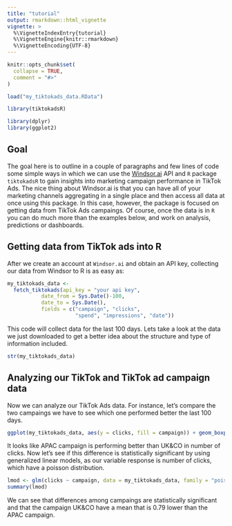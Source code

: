---
title: "tutorial"
output: rmarkdown::html_vignette
vignette: >
  %\VignetteIndexEntry{tutorial}
  %\VignetteEngine{knitr::rmarkdown}
  %\VignetteEncoding{UTF-8}
---

```{r, include = FALSE}
knitr::opts_chunk$set(
  collapse = TRUE,
  comment = "#>"
)

load("my_tiktokads_data.RData")
```

```{r setup}
library(tiktokadsR)

library(dplyr)
library(ggplot2)
```


## Goal

The goal here is to outline in a couple of paragraphs and few lines of code some simple ways in which we can use the [Windsor.ai](https://windsor.ai/) API and `R` package `tiktokadsR` to gain insights into marketing campaign performance in TikTok Ads. The nice thing about Windsor.ai is that you can have all of your marketing channels aggregating in a single place and then access all data at once using this package. In this case, however, the package is focused on getting data from TikTok Ads campaings. Of course, once the data is in `R` you can do much more than the examples below, and work on analysis, predictions or dashboards.

## Getting data from TikTok ads into R

After we create an account at  `Windsor.ai`  and obtain an API key, collecting our data from Windsor to R is as easy as:


```{r, eval = FALSE}

my_tiktokads_data <-
  fetch_tiktokads(api_key = "your api key",
           date_from = Sys.Date()-100,
           date_to = Sys.Date(),
           fields = c("campaign", "clicks",
                      "spend", "impressions", "date")) 
```

This code will collect data for the last 100 days. Lets take a look at the data we just downloaded to get a better idea about the structure and type of information included. 

```{r}
str(my_tiktokads_data)
```

## Analyzing our TikTok  and TikTok ad campaign data 

Now we can analyze our TikTok Ads data. For instance, let's compare the two campaings we have to see which one performed better the last 100 days. 

```{r}
ggplot(my_tiktokads_data, aes(y = clicks, fill = campaign)) + geom_boxplot()
```

It looks like APAC campaign is performing better than  UK&CO in number of clicks. Now let's see if this difference is statistically significant by using generalized linear models, as our variable response is number of clicks, which have a poisson distribution.

```{r}
lmod <- glm(clicks ~ campaign, data = my_tiktokads_data, family = "poisson")
summary(lmod)
```

We can see that differences among campaings are statistically significant and that the campaign UK&CO have a mean that is 0.79 lower than the APAC campaign.

